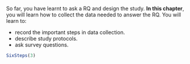 ::: {.objectivesBox .objectives data-latex="{iconmonstr-target-4-240.png}"}
So far, you have learnt to ask a RQ and design the study.
**In this chapter**, you will learn how to collect the data needed to answer the RQ.
You will learn to:

* record the important steps in data collection.
* describe study protocols.
* ask survey questions.
:::


```r
SixSteps(3)
```